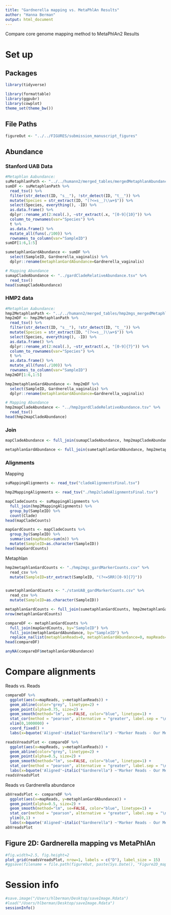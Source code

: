 ```yaml
---
title: "Gardnerella mapping vs. MetaPhlAn Results"
author: "Hanna Berman"
output: html_document
---
```

  
  Compare core genome mapping method to MetaPhlAn2 Results
  
# Set up
## Packages
```r
library(tidyverse)
```

```r
library(formattable)
library(ggpubr)
library(cowplot)
theme_set(theme_bw())
```

## File Paths
```r
figureOut <- "../../FIGURES/submission_manuscript_figures"
```


## Abundance
### Stanford UAB Data
```r
#Metaphlan Aabundance:
suMetaphlanPath <- "../../humann2/merged_tables/mergedMetaphlanAbundance.tsv"
sumDF <- suMetaphlanPath %>%
  read_tsv() %>%
  filter(str_detect(ID, "s__"), !str_detect(ID, "t__")) %>%
  mutate(Species = str_extract(ID, "(?<=s__)\\w+$")) %>%
  select(Species, everything(), -ID) %>%
  as.data.frame() %>%
  dplyr::rename_at(2:ncol(.), ~str_extract(.x, "[0-9]{10}")) %>%
  column_to_rownames(var="Species") %>%
  t %>%
  as.data.frame() %>%
  mutate_all(funs(./100)) %>%
  rownames_to_column(var="SampleID")
sumDF[1:6,1:5]

sumetaphlanGardAbundance <- sumDF %>%
  select(SampleID, Gardnerella_vaginalis) %>%
  dplyr::rename(metaphlanGardAbundance=Gardnerella_vaginalis)

# Mapping Abundance
sumapCladeAbundance <- "../gardCladeRelativeAbundance.tsv" %>%
  read_tsv()
head(sumapCladeAbundance)
```

### HMP2 data
```r
#Metaphlan Aabundance:
hmp2MetaphlanPath <- "../../humann2/merged_tables/hmp2mgs_mergedMetaphlanAbundance.tsv"
hmp2mDF <- hmp2MetaphlanPath %>%
  read_tsv() %>%
  filter(str_detect(ID, "s__"), !str_detect(ID, "t__")) %>%
  mutate(Species = str_extract(ID, "(?<=s__)\\w+$")) %>%
  select(Species, everything(), -ID) %>%
  as.data.frame() %>%
  dplyr::rename_at(2:ncol(.), ~str_extract(.x, "[0-9]{7}")) %>%
  column_to_rownames(var="Species") %>%
  t %>%
  as.data.frame() %>%
  mutate_all(funs(./100)) %>%
  rownames_to_column(var="SampleID")
hmp2mDF[1:6,1:5]

hmp2metaphlanGardAbundance <- hmp2mDF %>%
  select(SampleID, Gardnerella_vaginalis) %>%
  dplyr::rename(metaphlanGardAbundance=Gardnerella_vaginalis)

# Mapping Abundance
hmp2mapCladeAbundance <- "../hmp2gardCladeRelativeAbundance.tsv" %>%
  read_tsv()
head(hmp2mapCladeAbundance)
```

### Join
```r
mapCladeAbundance <- full_join(sumapCladeAbundance, hmp2mapCladeAbundance, by = c("SampleID", "Clade", "n", "propClade"))

metaphlanGardAbundance <- full_join(sumetaphlanGardAbundance, hmp2metaphlanGardAbundance, by = c("SampleID", "metaphlanGardAbundance"))
```


### Alignments
  Mapping
```r
suMappingAlignments <- read_tsv("cladeAlignmentsFinal.tsv")

hmp2MappingAlignments <- read_tsv("./hmp2cladeAlignmentsFinal.tsv")

mapCladeCounts <- suMappingAlignments %>%
  full_join(hmp2MappingAlignments) %>%
  group_by(SampleID) %>%
  count(Clade)
head(mapCladeCounts)

mapGardCounts <- mapCladeCounts %>%
  group_by(SampleID) %>%
  summarise(mapReads=sum(n)) %>%
  mutate(SampleID=as.character(SampleID))
head(mapGardCounts)  
```

  Metaphlan
```r
hmp2metaphlanGardCounts <- "./hmp2mgs_gardMarkerCounts.csv" %>%
  read_csv %>%
  mutate(SampleID=str_extract(SampleID, "(?<=SRR)[0-9]{7}"))


sumetaphlanGardCounts <- "./stanUAB_gardMarkerCounts.csv" %>%
  read_csv %>%
  mutate(SampleID=as.character(SampleID))

metaphlanGardCounts <- full_join(sumetaphlanGardCounts, hmp2metaphlanGardCounts)
nrow(metaphlanGardCounts)
```

```r
compareDF <- metaphlanGardCounts %>%
  full_join(mapGardCounts, by="SampleID") %>%
  full_join(metaphlanGardAbundance, by="SampleID") %>%
  replace_na(list(metaphlanReads=0, metaphlanGardAbundance=0, mapReads=0))
head(compareDF)

anyNA(compareDF$metaphlanGardAbundance)
```

# Compare alignments
 Reads vs. Reads
```r
compareDF %>%
  ggplot(aes(x=mapReads, y=metaphlanReads)) +
  geom_abline(color="grey", linetype=2) +
  geom_point(alpha=0.75, size=2) +
  geom_smooth(method="lm", se=FALSE, color="blue", linetype=1) +
  stat_cor(method = "pearson", alternative = "greater", label.sep = "\n") + 
  xlim(0,1000000) +
  coord_fixed() +
  labs(x=bquote('Aligned'~italic("Gardnerella") ~'Marker Reads - Our Method'), y=bquote('Aligned'~italic("Gardnerella") ~'Marker Reads - Metaphlan2'))
```

  
```r
readsVreadsPlot <- compareDF %>%
  ggplot(aes(x=mapReads, y=metaphlanReads)) +
  geom_abline(color="grey", linetype=2) +
  geom_point(alpha=0.5, size=2) +
  geom_smooth(method="lm", se=FALSE, color="blue", linetype=1) +
  stat_cor(method = "pearson", alternative = "greater", label.sep = "\n") + 
  labs(x=bquote('Aligned'~italic("Gardnerella") ~'Marker Reads - Our Method'), y=bquote('Aligned'~italic("Gardnerella") ~'Marker Reads - Metaphlan2'))
readsVreadsPlot
```
  Reads vs Gardnerella abundance
```r
abVreadsPlot <- compareDF %>%
  ggplot(aes(x=mapReads, y=metaphlanGardAbundance)) +
  geom_point(alpha=0.5, size=2) +
  geom_smooth(method="lm", se=FALSE, color="blue", linetype=1) +
  stat_cor(method = "pearson", alternative = "greater", label.sep = "\n", label.x = 20000, label.y = 0.125)  +
  ylim(0,1) +
  labs(x=bquote('Aligned'~italic("Gardnerella") ~'Marker Reads - Our Method'), y=bquote(italic("Gardnerella") ~'Relative Abundance - MetaPhlAn2'))
abVreadsPlot
```

## Figure 2D: Gardnerella mapping vs MetaPhlAn
```r
#fig.width=2.5, fig.height=2
plot_grid(readsVreadsPlot, nrow=1, labels = c("D"), label_size = 15)
#ggsave(filename = file.path(figureOut, paste(Sys.Date(), "Figure2D_mappingVsMetaphlan.png", sep="_")))
```

# Session info
```r
#save.image("/Users/hlberman/Desktop/saveImage.Rdata")
#load("/Users/hlberman/Desktop/saveImage.Rdata")
sessionInfo()
```
